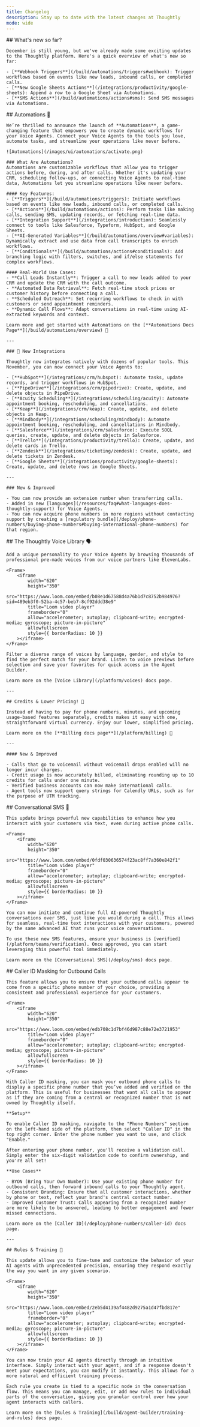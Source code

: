 ```yaml
---
title: Changelog  
description: Stay up to date with the latest changes at Thoughtly
mode: wide
---
```


<Update label="December 2024">
	## What's new so far?

	December is still young, but we've already made some exciting updates to the Thoughtly platform. Here's a quick overview of what's new so far:

	- [**Webhook Triggers**](/build/automations/triggers#webhook): Trigger workflows based on events like new leads, inbound calls, or completed calls.
	- [**New Google Sheets Actions**](/integrations/productivity/google-sheets): Append a row to a Google Sheet via Automations.
	- [**SMS Actions**](/build/automations/actions#sms): Send SMS messages via Automations.

</Update>

<Update label="November 2024">
	## Automations 🔁

	We’re thrilled to announce the launch of **Automations**, a game-changing feature that empowers you to create dynamic workflows for your Voice Agents. Connect your Voice Agents to the tools you love, automate tasks, and streamline your operations like never before.

	![Automations](/images/ui/automations/activate.png)

	### What Are Automations?
	Automations are customizable workflows that allow you to trigger actions before, during, and after calls. Whether it's updating your CRM, scheduling follow-ups, or connecting Voice Agents to real-time data, Automations let you streamline operations like never before.

	#### Key Features:
	- [**Triggers**](/build/automations/triggers): Initiate workflows based on events like new leads, inbound calls, or completed calls.
	- [**Actions**](/build/automations/actions): Perform tasks like making calls, sending SMS, updating records, or fetching real-time data.
	- [**Integration Support**](/integrations/introduction): Seamlessly connect to tools like Salesforce, Typeform, HubSpot, and Google Sheets.
	- [**AI-Generated Variables**](/build/automations/overview#variables): Dynamically extract and use data from call transcripts to enrich workflows.
	- [**Conditionals**](/build/automations/actions#conditionals): Add branching logic with filters, switches, and if/else statements for complex workflows.

	#### Real-World Use Cases:
	- **Call Leads Instantly**: Trigger a call to new leads added to your CRM and update the CRM with the call outcome.
	- **Automated Data Retrieval**: Fetch real-time stock prices or customer history before connecting a call.
	- **Scheduled Outreach**: Set recurring workflows to check in with customers or send appointment reminders.
	- **Dynamic Call Flows**: Adapt conversations in real-time using AI-extracted keywords and context.

	Learn more and get started with Automations on the [**Automations Docs Page**](/build/automations/overview) 📖

	---

	### 🔌 New Integrations
	
	Thoughtly now integrates natively with dozens of popular tools. This November, you can now connect your Voice Agents to:

	- [**HubSpot**](/integrations/crm/hubspot): Automate tasks, update records, and trigger workflows in HubSpot.
	- [**PipeDrive**](/integrations/crm/pipedrive): Create, update, and delete objects in PipeDrive.
	- [**Acuity Scheduling**](/integrations/scheduling/acuity): Automate appointment booking, rescheduling, and cancellations.
	- [**Keap**](/integrations/crm/keap): Create, update, and delete objects in Keap.
	- [**Mindbody**](/integrations/scheduling/mindbody): Automate appointment booking, rescheduling, and cancellations in Mindbody.
	- [**Salesforce**](/integrations/crm/salesforce): Execute SOQL queries, create, update, and delete objects in Salesforce.
	- [**Trello**](/integrations/productivity/trello): Create, update, and delete cards in Trello.
	- [**Zendesk**](/integrations/ticketing/zendesk): Create, update, and delete tickets in Zendesk.
	- [**Google Sheets**](/integrations/productivity/google-sheets): Create, update, and delete rows in Google Sheets.

	---

	### New & Improved

	- You can now provide an extension number when transferring calls.
	- Added in new [languages](/resources/faq#what-languages-does-thoughtly-support) for Voice Agents.
	- You can now acquire phone numbers in more regions without contacting support by creating a [regulatory bundle](/deploy/phone-numbers/buying-phone-numbers#buying-international-phone-numbers) for that region.

</Update>

<Update label="October 2024">
	## The Thoughtly Voice Library 🗣️

	Add a unique personality to your Voice Agents by browsing thousands of professional pre-made voices from our voice partners like ElevenLabs.

	<Frame>
		<iframe
			width="620"
			height="350"
			src="https://www.loom.com/embed/b08e1d67588d4a76b1d7c8752b984976?sid=489eb3f0-52ba-4c57-beb7-8cf92ddd38e9"
			title="Loom video player"
			frameborder="0"
			allow="accelerometer; autoplay; clipboard-write; encrypted-media; gyroscope; picture-in-picture"
			allowfullscreen
			style={{ borderRadius: 10 }}
		></iframe>
	</Frame>

	Filter a diverse range of voices by language, gender, and style to find the perfect match for your brand. Listen to voice previews before selection and save your favorites for quick access in the Agent Builder.
	
	Learn more on the [Voice Library](/platform/voices) docs page.

	---

	## Credits & Lower Pricing! 🎉

	Instead of having to pay for phone numbers, minutes, and upcoming usage-based features separately, credits makes it easy with one, straightforward virtual currency. Enjoy our lower, simplified pricing.

	Learn more on the [**Billing docs page**](/platform/billing) 📖

	---

	#### New & Improved

	- Calls that go to voicemail without voicemail drops enabled will no longer incur charges.
	- Credit usage is now accurately billed, eliminating rounding up to 10 credits for calls under one minute.
	- Verified business accounts can now make international calls.
	- Agent tools now support query strings for Calendly URLs, such as for the purpose of UTM tracking.
</Update>

<Update label="August 2024">
	## Conversational SMS 💬

	This update brings powerful new capabilities to enhance how you interact with your customers via text, even during active phone calls.

	<Frame>
		<iframe
			width="620"
			height="350"
			src="https://www.loom.com/embed/0fdf030636574f23ac8ff7a360e842f1"
			title="Loom video player"
			frameborder="0"
			allow="accelerometer; autoplay; clipboard-write; encrypted-media; gyroscope; picture-in-picture"
			allowfullscreen
			style={{ borderRadius: 10 }}
		></iframe>
	</Frame>

	You can now initiate and continue full AI-powered Thoughtly conversations over SMS, just like you would during a call. This allows for seamless, real-time text interactions with your customers, powered by the same advanced AI that runs your voice conversations.

	To use these new SMS features, ensure your business is [verified](/platform/teams/verification). Once approved, you can start leveraging this powerful tool immediately.

	Learn more on the [Conversational SMS](/deploy/sms) docs page.
</Update>

<Update label="July 2024">
	## Caller ID Masking for Outbound Calls

	This feature allows you to ensure that your outbound calls appear to come from a specific phone number of your choice, providing a consistent and professional experience for your customers.

	<Frame>
		<iframe
			width="620"
			height="350"
			src="https://www.loom.com/embed/edb708c1d7bf46d987c88e72e3721953"
			title="Loom video player"
			frameborder="0"
			allow="accelerometer; autoplay; clipboard-write; encrypted-media; gyroscope; picture-in-picture"
			allowfullscreen
			style={{ borderRadius: 10 }}
		></iframe>
	</Frame>

	With Caller ID masking, you can mask your outbound phone calls to display a specific phone number that you’ve added and verified on the platform. This is useful for businesses that want all calls to appear as if they are coming from a central or recognized number that is not owned by Thoughtly itself.

	**Setup**

	To enable Caller ID masking, navigate to the "Phone Numbers" section on the left-hand side of the platform, then select "Caller ID" in the top right corner. Enter the phone number you want to use, and click "Enable."

	After entering your phone number, you'll receive a validation call. Simply enter the six-digit validation code to confirm ownership, and you're all set!

	**Use Cases**

	- BYON (Bring Your Own Number): Use your existing phone number for outbound calls, then forward inbound calls to your Thoughtly agent.
	- Consistent Branding: Ensure that all customer interactions, whether by phone or text, reflect your brand's central contact number.
	- Improved Customer Trust: Calls appearing from a recognized number are more likely to be answered, leading to better engagement and fewer missed connections.

	Learn more on the [Caller ID](/deploy/phone-numbers/caller-id) docs page.

	---

	## Rules & Training 🥇

	This update allows you to fine-tune and customize the behavior of your AI agents with unprecedented precision, ensuring they respond exactly the way you want in any given scenario.

	<Frame>
		<iframe
			width="620"
			height="350"
			src="https://www.loom.com/embed/2eb5d4139af4482d9275a1d47fbd817e"
			title="Loom video player"
			frameborder="0"
			allow="accelerometer; autoplay; clipboard-write; encrypted-media; gyroscope; picture-in-picture"
			allowfullscreen
			style={{ borderRadius: 10 }}
		></iframe>
	</Frame>

	You can now train your AI agents directly through an intuitive interface. Simply interact with your agent, and if a response doesn't meet your expectations, you can modify it instantly. This allows for a more natural and efficient training process.

	Each rule you create is tied to a specific node in the conversation flow. This means you can manage, edit, or add new rules to individual parts of the conversation, giving you granular control over how your agent interacts with callers.

	Learn more on the [Rules & Training](/build/agent-builder/training-and-rules) docs page.
</Update>
